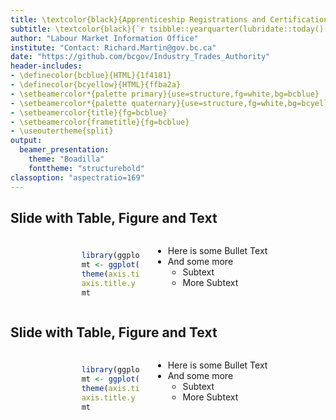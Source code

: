 ```yaml
---
title: \textcolor{black}{Apprenticeship Registrations and Certifications}
subtitle: \textcolor{black}{`r tsibble::yearquarter(lubridate::today()-30)`}
author: "Labour Market Information Office"
institute: "Contact: Richard.Martin@gov.bc.ca"
date: "https://github.com/bcgov/Industry_Trades_Authority"
header-includes: 
- \definecolor{bcblue}{HTML}{1f4181}
- \definecolor{bcyellow}{HTML}{ffba2a}
- \setbeamercolor*{palette primary}{use=structure,fg=white,bg=bcblue}
- \setbeamercolor*{palette quaternary}{use=structure,fg=white,bg=bcyellow}
- \setbeamercolor{title}{fg=bcblue}
- \setbeamercolor{frametitle}{fg=bcblue}
- \useoutertheme{split}
output:
  beamer_presentation:
    theme: "Boadilla"
    fonttheme: "structurebold"
classoption: "aspectratio=169"    
---
```

## Slide with Table, Figure and Text
::: columns 
:::: {.column width=.05}
::::
:::: {.column width=.6}
### \textcolor{bcblue}{Picture title} 
```r
library(ggplot2)
mt <- ggplot(mtcars, aes(mpg)) + geom_density(alpha=.2, fill="#FF6666") +
theme(axis.title.x = element_text(size=10),axis.text.x  = element_text(size=8),
axis.title.y = element_text(size=10),axis.text.y  = element_text(size=8))
mt
```
::::
:::: column
- Here is some Bullet Text
- And some more
    - Subtext
    - More Subtext
::::
:::
## Slide with Table, Figure and Text
::: columns 
:::: {.column width=.05}
::::
:::: {.column width=.6}
### \textcolor{bcblue}{Picture title} 
```r
library(ggplot2)
mt <- ggplot(mtcars, aes(mpg)) + geom_density(alpha=.2, fill="#FF6666") +
theme(axis.title.x = element_text(size=10),axis.text.x  = element_text(size=8),
axis.title.y = element_text(size=10),axis.text.y  = element_text(size=8))
mt
```
::::
:::: column
- Here is some Bullet Text
- And some more
    - Subtext
    - More Subtext
::::
:::



